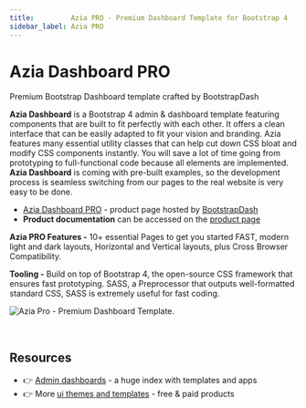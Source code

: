 ```yaml
---
title:         Azia PRO - Premium Dashboard Template for Bootstrap 4
sidebar_label: Azia PRO
---
```


# Azia Dashboard PRO

<SubHeading>Premium Bootstrap Dashboard template crafted by BootstrapDash</SubHeading>

**Azia Dashboard** is a Bootstrap 4 admin & dashboard template featuring components that are built to fit perfectly with each other. It offers a clean interface that can be easily adapted to fit your vision and branding. Azia features many essential utility classes that can help cut down CSS bloat and modify CSS components instantly. You will save a lot of time going from prototyping to full-functional code because all elements are implemented. **Azia Dashboard** is coming with pre-built examples, so the development process is seamless switching from our pages to the real website is very easy to be done.

- [Azia Dashboard PRO](https://bit.ly/2Lk6XNQ) - product page hosted by [BootstrapDash](../partners/bootstrapdash.mdx)
- **Product documentation** can be accessed on the [product page](https://bit.ly/2Lk6XNQ)

**Azia PRO Features -** 10+ essential Pages to get you started FAST, modern light and dark layouts, Horizontal and Vertical layouts, plus Cross Browser Compatibility.

**Tooling -** Build on top of Bootstrap 4, the open-source CSS framework that ensures fast prototyping. SASS, a Preprocessor that outputs well-formatted standard CSS, SASS is extremely useful for fast coding.

![Azia Pro - Premium Dashboard Template.](../../../static/assets/docs-cover-azia-pro.jpg)

<br />

## Resources

- 👉 [Admin dashboards](https://www.admin-dashboards.com/) - a huge index with templates and apps
- 👉 More [ui themes and templates](https://www.ui-themes.com/) - free & paid products
